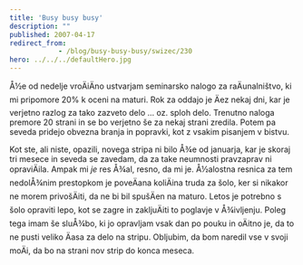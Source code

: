 ```yaml
---
title: 'Busy busy busy'
description: ""
published: 2007-04-17
redirect_from: 
            - /blog/busy-busy-busy/swizec/230
hero: ../../../defaultHero.jpg
---
```

Å½e od nedelje vroÄiÄno ustvarjam seminarsko nalogo za raÄunalništvo, ki mi pripomore 20% k oceni na maturi. Rok za oddajo je Äez nekaj dni, kar je verjetno razlog za tako zazveto delo ... oz. sploh delo. Trenutno naloga premore 20 strani in se bo verjetno še za nekaj strani zredila. Potem pa seveda pridejo obvezna branja in popravki, kot z vsakim pisanjem v bistvu.

Kot ste, ali niste, opazili, novega stripa ni bilo Å¾e od januarja, kar je skoraj tri mesece in seveda se zavedam, da za take neumnosti pravzaprav ni opraviÄila. Ampak mi _je_ res Å¾al, resno, da mi je. Å½alostna resnica za tem nedolÅ¾nim prestopkom je poveÄana koliÄina truda za šolo, ker si nikakor ne morem privošÄiti, da ne bi bil spušÄen na maturo. Letos je potrebno s šolo opraviti lepo, kot se zagre in zakljuÄiti to poglavje v Å¾ivljenju. Poleg tega imam še sluÅ¾bo, ki jo opravljam vsak dan po pouku in oÄitno je, da to ne pusti veliko Äasa za delo na stripu. Obljubim, da bom naredil vse v svoji moÄi, da bo na strani nov strip do konca meseca.